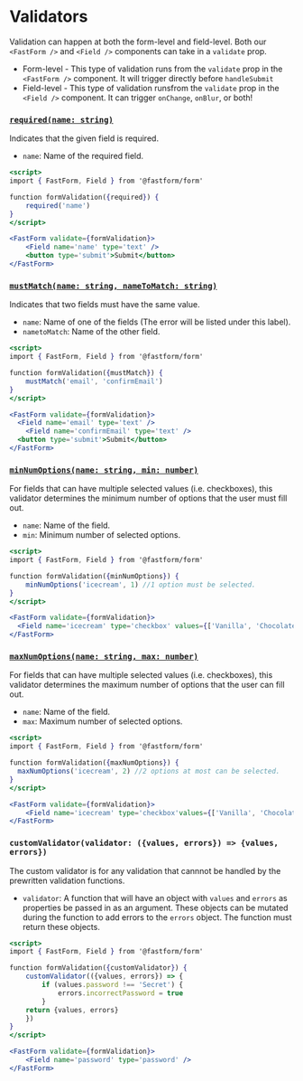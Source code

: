 
<Meta title='Validators/Validators' />

# Validators
Validation can happen at both the form-level and field-level. Both our `<FastForm />` and `<Field />` components can take in a `validate` prop.
- Form-level - This type of validation runs from the `validate` prop in the `<FastForm />` component. It will trigger directly before `handleSubmit`
- Field-level - This type of validation runsfrom the `validate` prop in the `<Field />` component. It can trigger `onChange`, `onBlur`, or both!


### [`required(name: string)`](?path=/story/validators-required--required)
Indicates that the given field is required.
- `name`: Name of the required field.

```jsx
<script>
import { FastForm, Field } from '@fastform/form'

function formValidation({required}) {
	required('name')
}
</script>

<FastForm validate={formValidation}>
    <Field name='name' type='text' />
    <button type='submit'>Submit</button>
</FastForm>
```

### [`mustMatch(name: string, nameToMatch: string)`](?path=/story/validators-mustmatch--must-match)
Indicates that two fields must have the same value.
- `name`: Name of one of the fields (The error will be listed under this label).
- `nametoMatch`: Name of the other field.
```jsx
<script>
import { FastForm, Field } from '@fastform/form'

function formValidation({mustMatch}) {
	mustMatch('email', 'confirmEmail')
}
</script>

<FastForm validate={formValidation}>
  <Field name='email' type='text' />
	<Field name='confirmEmail' type='text' />
  <button type='submit'>Submit</button>
</FastForm>
```

### [`minNumOptions(name: string, min: number)`](?path=/story/validators-minnumoptions--min-num-options)
For fields that can have multiple selected values (i.e. checkboxes), this validator determines the minimum number of options that the user must fill out.
- `name`: Name of the field.
- `min`: Minimum number of selected options.

```jsx
<script>
import { FastForm, Field } from '@fastform/form'

function formValidation({minNumOptions}) {
	minNumOptions('icecream', 1) //1 option must be selected.
}
</script>

<FastForm validate={formValidation}>
  <Field name='icecream' type='checkbox' values={['Vanilla', 'Chocolate', 'Cookies N Cream']} />
</FastForm>
```
### [`maxNumOptions(name: string, max: number)`](?path=/story/validators-maxnumoptions--max-num-options)
For fields that can have multiple selected values (i.e. checkboxes), this validator determines the maximum number of options that the user can fill out.
- `name`: Name of the field.
- `max`: Maximum number of selected options.

```jsx
<script>
import { FastForm, Field } from '@fastform/form'

function formValidation({maxNumOptions}) {
  maxNumOptions('icecream', 2) //2 options at most can be selected.
}
</script>

<FastForm validate={formValidation}>
	<Field name='icecream' type='checkbox'values={['Vanilla', 'Chocolate', 'Cookies N Cream']} />
</FastForm>
```
### `customValidator(validator: ({values, errors}) => {values, errors})`
The custom validator is for any validation that cannnot be handled by the prewritten validation functions.
- `validator`: A function that will have an object with `values` and `errors` as properties be passed in as an argument. These objects can be mutated during the function to add errors to the `errors` object. The function must return these objects.

```jsx
<script>
import { FastForm, Field } from '@fastform/form'

function formValidation({customValidator}) {
	customValidator(({values, errors}) => {
		if (values.password !== 'Secret') {
			errors.incorrectPassword = true
		}
	return {values, errors}
	})
}
</script>

<FastForm validate={formValidation}>
	<Field name='password' type='password' />
</FastForm>
```